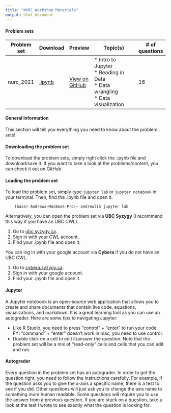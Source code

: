 ```yaml
---
title: "NURC Workshop Materials"
output: html_document
---
```


#### Problem sets

| Problem set | Download   | Preview            | Topic(s)                                                                             | # of questions |
|-------------|------------|--------------------|--------------------------------------------------------------------------------------|----------------|
| nurc_2021   | [.ipynb]() | [View on GitHub]() | * Intro to Jupyter <br>* Reading in Data<br>* Data wrangling<br>* Data visualization | 16             |

#### General Information
This section will tell you everything you need to know about the problem sets!

#### Downloading the problem set
To download the problem sets, simply right click the .ipynb file and download/save it. If you want to take a look at the problems/content, you can check it out on GitHub.

#### Loading the problem set
To load the problem set, simply type `jupyter lab` or `jupyter notebook` in your terminal. Then, find the .ipynb file and open it. 

```
    (base) Andrews-MacBook-Pro:~ andrewli$ jupyter lab
```
Alternatively, you can open the problem set via __UBC Syzygy__ (I recommend this way if you have an UBC CWL).

1. Go to [ubc.syzygy.ca](https://ubc.syzygy.ca/).
2. Sign in with your CWL account.
3. Find your .ipynb file and open it.

You can log in with your google account via __Cybera__ if you do not have an UBC CWL.

1. Go to [cybera.syzygy.ca](https://cybera.syzygy.ca).
2. Sign in with your google account.
3. Find your .ipynb file and open it.

#### Jupyter 
A Jupyter notebook is an open-source web application that allows you to create and share documents that contain live code, equations, visualizations, and markdown. It is a great learning tool as you can use an autograder. Here are some tips to navigating Jupyter:

* Like R Studio, you need to press "control" + "enter" to run your code. FYI "command" + "enter" doesn't work in mac, you need to use control.
* Double click on a cell to edit it/answer the question. Note that the problem set will be a mix of "read-only" cells and cells that you can edit and run.

#### Autograder
Every question in the problem set has an autograder. In order to get the question right, you need to follow the instructions carefully. For example, if the question asks you to give the x-axis a specific name, there is a test to see if you did. Other questions will just ask you to change the axis name to something more human readable. Some questions will require you to use the answer from a previous question. If you are stuck on a question, take a look at the test I wrote to see exactly what the question is looking for.  
